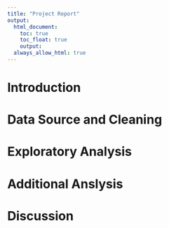 ```yaml
---
title: "Project Report"
output: 
  html_document:
    toc: true
    toc_float: true
    output: 
  always_allow_html: true
---
```


# Introduction 

# Data Source and Cleaning

# Exploratory Analysis

# Additional Anslysis

# Discussion